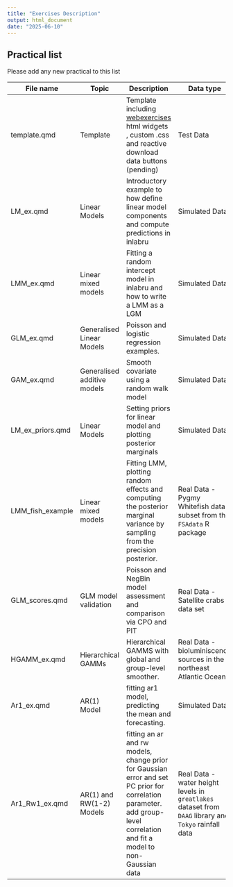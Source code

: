 ```yaml
---
title: "Exercises Description"
output: html_document
date: "2025-06-10"
---
```


## Practical list

Please add any new practical to this list

| File name | Topic | Description | Data type |
|------------------|------------------|-------------------|------------------|
| template.qmd | Template | Template including [webexercises](https://psyteachr.github.io/webexercises/) html widgets , custom .css and reactive download data buttons (pending) | Test Data |
| LM_ex.qmd | Linear Models | Introductory example to how define linear model components and compute predictions in inlabru | Simulated Data |
| LMM_ex.qmd | Linear mixed models | Fitting a random intercept model in inlabru and how to write a LMM as a LGM | Simulated Data |
| GLM_ex.qmd | Generalised Linear Models | Poisson and logistic regression examples. | Simulated Data |
| GAM_ex.qmd | Generalised additive models | Smooth covariate using a random walk model | Simulated Data |
| LM_ex_priors.qmd | Linear Models | Setting priors for linear model and plotting posterior marginals | Simulated Data |
| LMM_fish_example | Linear mixed models | Fitting LMM, plotting random effects and computing the posterior marginal variance by sampling from the precision posterior. | Real Data - Pygmy Whitefish data subset from the `FSAdata` R package |
| GLM_scores.qmd | GLM model validation | Poisson and NegBin model assessment and comparison via CPO and PIT | Real Data - Satellite crabs data set |
| HGAMM_ex.qmd | Hierarchical GAMMs | Hierarchical GAMMS with global and group-level smoother. | Real Data - bioluminiscence sources in the northeast Atlantic Ocean. |
| Ar1_ex.qmd | AR(1) Model | fitting ar1 model, predicting the mean and forecasting. | Simulated Data |
| Ar1_Rw1_ex.qmd | AR(1) and RW(1-2) Models | fitting an ar and rw models, change prior for Gaussian error and set PC prior for correlation parameter. add group-level correlation and fit a model to non-Gaussian data | Real Data - water height levels in `greatlakes` dataset from `DAAG` library and `Tokyo` rainfall data |

